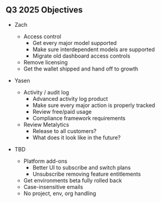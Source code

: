 ## Q3 2025 Objectives

- Zach
    - Access control
        - Get every major model supported
        - Make sure interdependent models are supported
        - Migrate old dashboard access controls
    - Remove licensing
    - Get the wallet shipped and hand off to growth

- Yasen
    - Activity / audit log
        - Advanced activity log product
        - Make sure every major action is properly tracked
        - Review free/paid usage
        - Compliance framework requirements 
    - Review Metalytics
        - Release to all customers?
        - What does it look like in the future?

- TBD
    - Platform add-ons
        - Better UI to subscribe and switch plans
        - Unsubscribe removing feature entitlements 
    - Get environments beta fully rolled back
    - Case-insensitive emails
    - No project, env, org handling